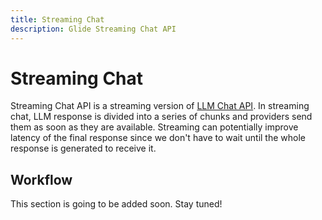 ```yaml
---
title: Streaming Chat
description: Glide Streaming Chat API
---
```

# Streaming Chat

Streaming Chat API is a streaming version of [LLM Chat API](/glide/docs/language/non-streaming-chat).
In streaming chat, LLM response is divided into a series of chunks and providers send them as soon as they are available.
Streaming can potentially improve latency of the final response since we don't have to wait until the whole response is generated to receive it.

## Workflow

<Warning>
    This section is going to be added soon. Stay tuned!
</Warning>


